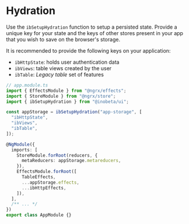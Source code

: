 
<Meta title="Features/Hydration/Guide" />

# Hydration

Use the `ibSetupHydration` function to setup a persisted state. Provide a unique key for your state and
the keys of other stores present in your app that you wish to save on the browser's storage.

It is recommended to provide the following keys on your application:
- `ibHttpState`: holds user authentication data
- `ibViews`: table views created by the user
- `ibTable`: *Legacy table* set of features

```typescript
// app.module.ts
import { EffectsModule } from "@ngrx/effects";
import { StoreModule } from "@ngrx/store";
import { ibSetupHydration } from "@inobeta/ui";

const appStorage = ibSetupHydration("app-storage", [
  "ibHttpState",
  "ibViews",
  "ibTable",
]);

@NgModule({
  imports: [
    StoreModule.forRoot(reducers, {
      metaReducers: appStorage.metareducers,
    }),
    EffectsModule.forRoot([
      TableEffects,
      ...appStorage.effects,
      ...ibHttpEffects,
    ]),
  ],
  /** ... */
})
export class AppModule {}
```
